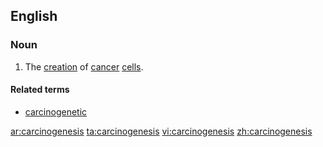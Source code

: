 ==English==
{{wikipedia}}
===Noun===
{{en-noun|carcinogeneses|-}}

#{{pathology}} The [[creation]] of [[cancer]] [[cell]]s.

====Related terms====
*[[carcinogenetic]]

[[ar:carcinogenesis]]
[[ta:carcinogenesis]]
[[vi:carcinogenesis]]
[[zh:carcinogenesis]]
